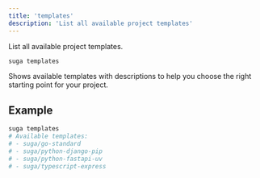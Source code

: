 ```yaml
---
title: 'templates'
description: 'List all available project templates'
---
```


List all available project templates.

```bash
suga templates
```

Shows available templates with descriptions to help you choose the right starting point for your project.

## Example

```bash
suga templates
# Available templates:
# - suga/go-standard
# - suga/python-django-pip
# - suga/python-fastapi-uv
# - suga/typescript-express
```
